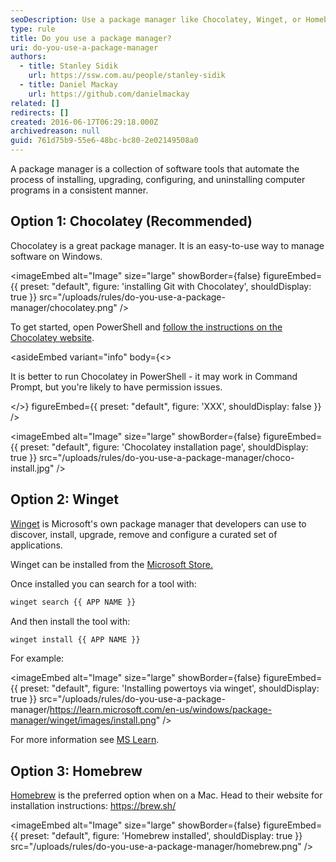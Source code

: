 ```yaml
---
seoDescription: Use a package manager like Chocolatey, Winget, or Homebrew to streamline software installation and management on Windows, macOS, and Linux.
type: rule
title: Do you use a package manager?
uri: do-you-use-a-package-manager
authors:
  - title: Stanley Sidik
    url: https://ssw.com.au/people/stanley-sidik
  - title: Daniel Mackay
    url: https://github.com/danielmackay
related: []
redirects: []
created: 2016-06-17T06:29:18.000Z
archivedreason: null
guid: 761d75b9-55e6-48bc-bc80-2e02149508a0
---
```


A package manager is a collection of software tools that automate the process of installing, upgrading, configuring, and uninstalling computer programs in a consistent manner.
## Option 1: Chocolatey (Recommended)

Chocolatey is a great package manager. It is an easy-to-use way to manage software on Windows.


<imageEmbed
  alt="Image"
  size="large"
  showBorder={false}
  figureEmbed={{
    preset: "default",
    figure: 'installing Git with Chocolatey',
    shouldDisplay: true
  }}
  src="/uploads/rules/do-you-use-a-package-manager/chocolatey.png"
/>

To get started, open PowerShell and [follow the instructions on the Chocolatey website](https://chocolatey.org/install#individual).

<asideEmbed
  variant="info"
  body={<>
    
It is better to run Chocolatey in PowerShell - it may work in Command Prompt, but you're likely to have permission issues.

  </>}
  figureEmbed={{
    preset: "default",
    figure: 'XXX',
    shouldDisplay: false
  }}
/>


<imageEmbed
  alt="Image"
  size="large"
  showBorder={false}
  figureEmbed={{
    preset: "default",
    figure: 'Chocolatey installation page',
    shouldDisplay: true
  }}
  src="/uploads/rules/do-you-use-a-package-manager/choco-install.jpg"
/>

## Option 2: Winget

[Winget](https://learn.microsoft.com/en-us/windows/package-manager/) is Microsoft's own package manager that developers can use to discover, install, upgrade, remove and configure a curated set of applications.

Winget can be installed from the [Microsoft Store.](https://www.microsoft.com/p/app-installer/9nblggh4nns1#activetab=pivot:overviewtab)

Once installed you can search for a tool with:

```bash
winget search {{ APP NAME }}
```

And then install the tool with:

```bash
winget install {{ APP NAME }}
```

For example:


<imageEmbed
  alt="Image"
  size="large"
  showBorder={false}
  figureEmbed={{
    preset: "default",
    figure: 'Installing powertoys via winget',
    shouldDisplay: true
  }}
  src="/uploads/rules/do-you-use-a-package-manager/https://learn.microsoft.com/en-us/windows/package-manager/winget/images/install.png"
/>

For more information see [MS Learn](https://learn.microsoft.com/en-us/windows/package-manager/winget/).

## Option 3: Homebrew

[Homebrew](https://brew.sh/) is the preferred option when on a Mac. Head to their website for installation instructions: https://brew.sh/


<imageEmbed
  alt="Image"
  size="large"
  showBorder={false}
  figureEmbed={{
    preset: "default",
    figure: 'Homebrew installed',
    shouldDisplay: true
  }}
  src="/uploads/rules/do-you-use-a-package-manager/homebrew.png"
/>